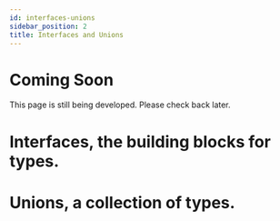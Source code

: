 ```yaml
---
id: interfaces-unions
sidebar_position: 2
title: Interfaces and Unions
---
```


# Coming Soon

This page is still being developed. Please check back later.

# Interfaces, the building blocks for types.

# Unions, a collection of types.
